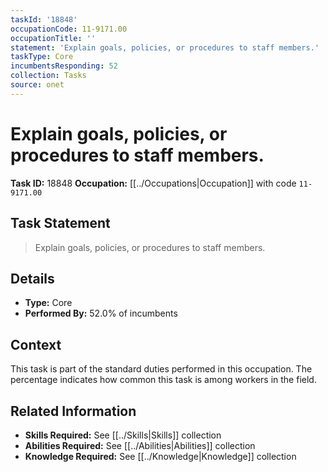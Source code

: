 ```yaml
---
taskId: '18848'
occupationCode: 11-9171.00
occupationTitle: ''
statement: 'Explain goals, policies, or procedures to staff members.'
taskType: Core
incumbentsResponding: 52
collection: Tasks
source: onet
---
```

# Explain goals, policies, or procedures to staff members.

**Task ID:** 18848
**Occupation:** [[../Occupations|Occupation]] with code `11-9171.00`

## Task Statement

> Explain goals, policies, or procedures to staff members.

## Details

- **Type:** Core
- **Performed By:** 52.0% of incumbents

## Context

This task is part of the standard duties performed in this occupation. The percentage indicates how common this task is among workers in the field.

## Related Information

- **Skills Required:** See [[../Skills|Skills]] collection
- **Abilities Required:** See [[../Abilities|Abilities]] collection
- **Knowledge Required:** See [[../Knowledge|Knowledge]] collection
